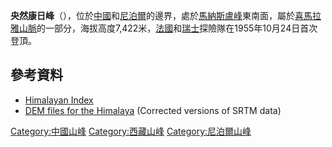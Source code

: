 {{Coord|28|23|33|N|85|7|48|E|display=title}}

'''央然康日峰'''（{{lang-ne|याङ्ग्रा हिमाल}}），位於[[中國|中國]]和[[尼泊爾|尼泊爾]]的邊界，處於[[馬納斯盧峰|馬納斯盧峰]]東南面，屬於[[喜馬拉雅山脈|喜馬拉雅山脈]]的一部分，海拔高度7,422米，[[法國|法國]]和[[瑞士|瑞士]]探險隊在1955年10月24日首次登頂。

==參考資料==
* [http://www.alpine-club.org.uk/hi/ Himalayan Index]{{Wayback|url=http://www.alpine-club.org.uk/hi/ |date=20170717233808 }}
* [http://www.viewfinderpanoramas.org/dem3.html#himalayas DEM files for the Himalaya]{{Wayback|url=http://www.viewfinderpanoramas.org/dem3.html#himalayas |date=20091210183954 }} (Corrected versions of SRTM data)

{{China-geo-stub}}
{{Nepal-geo-stub}}
[[Category:中國山峰|Category:中國山峰]]
[[Category:西藏山峰|Category:西藏山峰]]
[[Category:尼泊爾山峰|Category:尼泊爾山峰]]